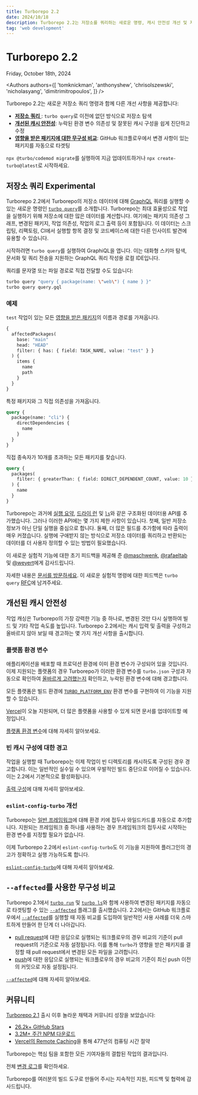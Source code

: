 ```yaml
---
title: Turborepo 2.2
date: 2024/10/18
description: Turborepo 2.2는 저장소를 쿼리하는 새로운 명령, 캐시 안전성 개선 및 지능형 영향을 받은 필터를 추가합니다.
tag: 'web development'
---
```


<h1 className="text-center">Turborepo 2.2</h1>


<Date>Friday, October 18th, 2024</Date>

<Authors
  authors={[
    'tomknickman',
    'anthonyshew',
    'chrisolszewski',
    'nicholasyang',
    'dimitrimitropoulos',
  ]}
/>

Turborepo 2.2는 새로운 저장소 쿼리 명령과 함께 다른 개선 사항을 제공합니다:

- [**저장소 쿼리** <ExperimentalBadge isLink={false} />](#query-your-repository-experimental): `turbo query`로 이전에 없던 방식으로 저장소 탐색
- [**개선된 캐시 안전성**](#improved-cache-safety): 누락된 환경 변수 의존성 및 잘못된 캐시 구성을 쉽게 진단하고 수정
- [**영향을 받은 패키지에 대한 무구성 비교**](#zero-configuration-comparisons-with---affected): GitHub 워크플로우에서 변경 사항이 있는 패키지를 자동으로 타겟팅

`npx @turbo/codemod migrate`를 실행하여 지금 업데이트하거나 `npx create-turbo@latest`로 시작하세요.

## 저장소 쿼리 <ExperimentalBadge>Experimental</ExperimentalBadge>

Turborepo 2.2에서 Turborepo의 저장소 데이터에 대해 [GraphQL](https://graphql.org/) 쿼리를 실행할 수 있는 새로운 명령인 [`turbo query`](/docs/reference/query)를 소개합니다. Turborepo는 최대 효율성으로 작업을 실행하기 위해 저장소에 대한 많은 데이터를 계산합니다. 여기에는 패키지 의존성 그래프, 변경된 패키지, 작업 의존성, 작업의 로그 출력 등이 포함됩니다.
이 데이터는 스크립팅, 리팩토링, CI에서 실행할 항목 결정 및 코드베이스에 대한 다른 인사이트 발견에 유용할 수 있습니다.

시작하려면 `turbo query`를 실행하여 GraphiQL을 엽니다. 이는 대화형 스키마 탐색, 문서화 및 쿼리 전송을 지원하는 GraphQL 쿼리 작성용 로컬 IDE입니다.

쿼리를 문자열 또는 파일 경로로 직접 전달할 수도 있습니다:

```bash title="Terminal"
turbo query "query { package(name: \"web\") { name } }"
turbo query query.gql
```

### 예제

`test` 작업이 있는 모든 [영향을 받은 패키지](/docs/reference/run#--affected)의 이름과 경로를 가져옵니다.

```graphql title="affected-packages.gql"
{
  affectedPackages(
    base: "main"
    head: "HEAD"
    filter: { has: { field: TASK_NAME, value: "test" } }
  ) {
    items {
      name
      path
    }
  }
}
```

특정 패키지와 그 직접 의존성을 가져옵니다.

```graphql title="direct-dependencies.gql"
query {
  package(name: "cli") {
    directDependencies {
      name
    }
  }
}
```

직접 종속자가 10개를 초과하는 모든 패키지를 찾습니다.

```graphql title="filter.gql"
query {
  packages(
    filter: { greaterThan: { field: DIRECT_DEPENDENT_COUNT, value: 10 } }
  ) {
    name
  }
}
```

Turborepo는 과거에 [실행 요약](/docs/reference/run#--summarize), [드라이 런](/docs/reference/run#--dry----dry-run) 및 [`ls`](/docs/reference/ls)와 같은 구조화된 데이터용 API를 추가했습니다.
그러나 이러한 API에는 몇 가지 제한 사항이 있습니다. 첫째, 일반 저장소 정보가 아닌 단일 실행을 중심으로 합니다. 둘째, 더 많은 필드를 추가함에 따라 출력이 매우 커졌습니다.
실행에 구애받지 않는 방식으로 저장소 데이터를 쿼리하고 반환되는 데이터를 더 사용자 정의할 수 있는 방법이 필요했습니다.

이 새로운 실험적 기능에 대한 초기 피드백을 제공해 준 [@maschwenk](https://github.com/maschwenk), [@rafaeltab](https://github.com/rafaeltab) 및 [@weyert](https://github.com/weyert)에게 감사드립니다.

자세한 내용은 [문서를 방문하세요](/docs/reference/query). 이 새로운 실험적 명령에 대한 피드백은 `turbo query` [RFC](https://github.com/vercel/turborepo/discussions/9170)에 남겨주세요.

## 개선된 캐시 안전성

작업 캐싱은 Turborepo의 가장 강력한 기능 중 하나로, 변경된 것만 다시 실행하여 빌드 및 기타 작업 속도를 높입니다.
Turborepo 2.2에서는 캐시 입력 및 출력을 구성하고 올바르지 않아 보일 때 경고하는 몇 가지 개선 사항을 출시합니다.

### 플랫폼 환경 변수

애플리케이션을 배포할 때 프로덕션 환경에 이미 환경 변수가 구성되어 있을 것입니다. 이제 지원되는 플랫폼의 경우 Turborepo가
이러한 환경 변수를 `turbo.json` 구성과 자동으로 확인하여 [올바르게 고려했는지](/docs/crafting-your-repository/using-environment-variables#adding-environment-variables-to-task-hashes) 확인하고,
누락된 환경 변수에 대해 경고합니다.

모든 플랫폼은 빌드 환경에 [`TURBO_PLATFORM_ENV`](/docs/reference/system-environment-variables) 환경 변수를 구현하여 이 기능을 지원할 수 있습니다.

[Vercel](https://vercel.com)이 오늘 지원되며, 더 많은 플랫폼을 사용할 수 있게 되면 문서를 업데이트할 예정입니다.

[플랫폼 환경 변수](/docs/crafting-your-repository/using-environment-variables#platform-environment-variables)에 대해 자세히 알아보세요.

### 빈 캐시 구성에 대한 경고

작업을 실행할 때 Turborepo는 이제 작업이 빈 디렉토리를 캐시하도록 구성된 경우 경고합니다.
이는 일반적인 실수일 수 있으며 우발적인 빌드 중단으로 이어질 수 있습니다. 이는 2.2에서 기본적으로 활성화됩니다.

[출력 구성](/docs/crafting-your-repository/configuring-tasks#specifying-outputs)에 대해 자세히 알아보세요.

### `eslint-config-turbo` 개선

Turborepo는 [일반 프레임워크](/docs/crafting-your-repository/using-environment-variables#framework-inference)에 대해 환경 키에 접두사 와일드카드를 자동으로 추가합니다.
지원되는 프레임워크 중 하나를 사용하는 경우 프레임워크의 접두사로 시작하는 환경 변수를 지정할 필요가 없습니다.

이제 Turborepo 2.2에서 `eslint-config-turbo`도 이 기능을 지원하여 플러그인의 경고가 정확하고 실행 가능하도록 합니다.

[`eslint-config-turbo`](/docs/reference/eslint-config-turbo)에 대해 자세히 알아보세요.

## `--affected`를 사용한 무구성 비교

Turborepo 2.1에서 [`turbo run`](/docs/reference/run) 및 [`turbo ls`](/docs/reference/ls)와 함께 사용하여 변경된 패키지를 자동으로 타겟팅할 수 있는 [`--affected`](/docs/reference/run#--affected) 플래그를 출시했습니다.
2.2에서는 GitHub 워크플로우에서 [`--affected`](/docs/reference/run#--affected)를 실행할 때 자동 비교를 도입하여 일반적인 사용 사례를 더욱 스마트하게 만들어 한 단계 더 나아갑니다.

- [pull request](https://docs.github.com/en/actions/writing-workflows/choosing-when-your-workflow-runs/events-that-trigger-workflows#pull_request)에 대한 응답으로 실행되는 워크플로우의 경우 비교의 기준이 pull request의 기준으로 자동 설정됩니다. 이를 통해 `turbo`가 영향을 받은 패키지를 결정할 때 pull request에서 변경된 모든 파일을 고려합니다.
- [push](https://docs.github.com/en/actions/writing-workflows/choosing-when-your-workflow-runs/events-that-trigger-workflows#push)에 대한 응답으로 실행되는 워크플로우의 경우 비교의 기준이 최신 push 이전의 커밋으로 자동 설정됩니다.

[`--affected`](/docs/crafting-your-repository/constructing-ci#using---affected-in-github-actions)에 대해 자세히 알아보세요.

## 커뮤니티

[Turborepo 2.1](/blog/turbo-2-1-0) 출시 이후 놀라운 채택과 커뮤니티 성장을 보았습니다:

- [26.2k+ GitHub Stars](https://github.com/vercel/turbo)
- [3.2M+ 주간 NPM 다운로드](https://www.npmjs.com/package/turbo)
- [Vercel의 Remote Caching](https://vercel.com/docs/concepts/monorepos/remote-caching)을 통해 477년의 컴퓨팅 시간 절약

Turborepo는 핵심 팀을 포함한 모든 기여자들의 결합된 작업의 결과입니다.

전체 [변경 로그](https://github.com/vercel/turborepo/releases/tag/v2.2.0)를 확인하세요.

Turborepo를 여러분의 빌드 도구로 만들어 주시는 지속적인 지원, 피드백 및 협력에 감사드립니다.
